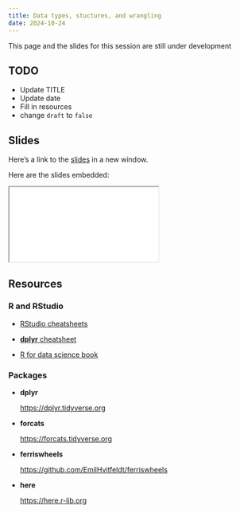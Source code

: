 ```yaml
---
title: Data types, stuctures, and wrangling
date: 2024-10-24
---
```


:::{.callout-note}
This page and the slides for this session are still under development
:::

## TODO

- Update TITLE
- Update date
- Fill in resources
- change `draft` to `false`

## Slides

Here's a link to the [slides](/slides/02-data-wrangling/index.qmd){target="_blank"} in a new window. 

Here are the slides embedded:

<iframe class="slide-deck ar3x2" src="/slides/02-data-wrangling/index.html" title="02-data-wrangling slides">
</iframe>

## Resources

### R and RStudio

- [RStudio cheatsheets](https://www.rstudio.com/resources/cheatsheets/){target="_blank"}

- [**dplyr** cheatsheet](https://rstudio.github.io/cheatsheets/html/data-transformation.html){target="_blank"}

- [R for data science book](https://r4ds.had.co.nz){target="_blank"}

### Packages

- **dplyr**

  <https://dplyr.tidyverse.org>
  
- **forcats**

  <https://forcats.tidyverse.org>

- **ferriswheels**

  <https://github.com/EmilHvitfeldt/ferriswheels>
  
- **here**

  <https://here.r-lib.org>
